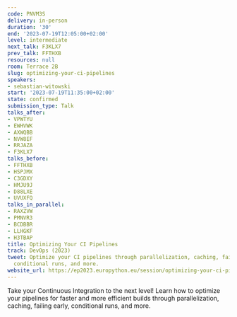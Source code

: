 ```yaml
---
code: PNVM3S
delivery: in-person
duration: '30'
end: '2023-07-19T12:05:00+02:00'
level: intermediate
next_talk: F3KLX7
prev_talk: FFTHXB
resources: null
room: Terrace 2B
slug: optimizing-your-ci-pipelines
speakers:
- sebastian-witowski
start: '2023-07-19T11:35:00+02:00'
state: confirmed
submission_type: Talk
talks_after:
- VPWTYU
- EWHVWK
- AXWQBB
- NVW8EF
- RRJAZA
- F3KLX7
talks_before:
- FFTHXB
- HSPJMX
- C3GDXY
- HMJU9J
- D88LXE
- UVUXFQ
talks_in_parallel:
- RAXZVW
- PMNVR3
- BCDBBR
- LLHGKF
- H3TBAP
title: Optimizing Your CI Pipelines
track: DevOps (2023)
tweet: Optimize your CI pipelines through parallelization, caching, failing early,
  conditional runs, and more.
website_url: https://ep2023.europython.eu/session/optimizing-your-ci-pipelines
---
```


Take your Continuous Integration to the next level! Learn how to optimize your pipelines for faster and more efficient builds through parallelization, caching, failing early, conditional runs, and more.